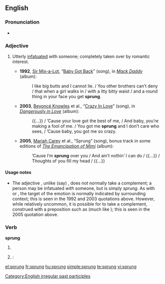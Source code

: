 {{also|Sprung}}
==English==
{{rft}}

===Pronunciation===
* {{IPA|/'spɻʌɳ/}}
*: {{rhymes|ʌŋ}}

===Adjective===
{{en-adj}}

# {{slang|AAVE}} Utterly [[infatuated]] with someone; completely taken over by romantic interest.
#* '''1992''', [[w:Sir Mix-a-Lot|Sir Mix-a-Lot]], “[[w:Baby Got Back|Baby Got Back]]” (song), in ''[[w:Mack Daddy|Mack Daddy]]'' (album):
#*: I like big butts and I cannot lie. / You other brothers can’t deny / that when a girl walks in / with a itty bitty waist / and a round thing in your face you get '''sprung'''.
#* '''2003''', [[w:Beyoncé Knowles|Beyoncé Knowles]] et al., “[[w:Crazy in Love (Beyoncé Knowles song)|Crazy In Love]]” (song), in ''[[w:Dangerously in Love|Dangerously in Love]]'' (album):
#*: {{...}} / ’Cause your love got the best of me, / And baby, you’re making a fool of me. / You got me '''sprung''' and I don’t care who sees, / ’Cause baby, you got me so crazy.
#* '''2005''', [[w:Mariah Carey|Mariah Carey]] et al., “Sprung” (song), bonus track in some editions of ''[[w:The Emancipation of Mimi|The Emancipation of Mimi]]'' (album):
#*: ’Cause I’m '''sprung''' over you / And ain’t nothin’ I can do / {{...}} / Thoughts of you fill my head / {{...}}

====Usage notes====
* The adjective {{term||sprung|lang=en}}, unlike (say) {{term||infatuated|lang=en}}, does not normally take a complement; a person may be infatuated ''with'' someone, but is simply ''sprung''. As with {{term|crazy|lang=en}} or {{term|gaga|lang=en}}, the target of the emotion is normally indicated by surrounding context; this is seen in the 1992 and 2003 quotations above. However, while relatively uncommon, it is possible for {{term||sprung|lang=en}} to take a complement, construed with a preposition such as {{term|over|lang=en}} (much like {{term||gaga|lang=en}}); this is seen in the 2005 quotation above.

===Verb===
'''sprung'''

# {{past participle of|spring}}
# {{alternative form of|sprang|dot=}}: {{simple past of|spring|nocap=1}}

[[Category:English irregular past participles]]

[[el:sprung]]
[[fr:sprung]]
[[hu:sprung]]
[[simple:sprung]]
[[te:sprung]]
[[vi:sprung]]